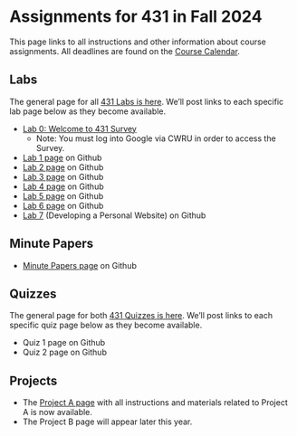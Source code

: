 # Assignments for 431 in Fall 2024

This page links to all instructions and other information about course assignments. All deadlines are found on the [Course Calendar](calendar.qmd).

## Labs

The general page for all [431 Labs is here](https://github.com/THOMASELOVE/431-labs-2024/blob/main/README.md). We'll post links to each specific lab page below as they become available.

- [Lab 0: Welcome to 431 Survey](https://bit.ly/431-2024-welcome)
    - Note: You must log into Google via CWRU in order to access the Survey.
- [Lab 1 page](https://github.com/THOMASELOVE/431-labs-2024/tree/main/lab1) on Github
- [Lab 2 page](https://github.com/THOMASELOVE/431-labs-2024/tree/main/lab2) on Github
- [Lab 3 page](https://github.com/THOMASELOVE/431-labs-2024/tree/main/lab3) on Github
- [Lab 4 page](https://github.com/THOMASELOVE/431-labs-2024/tree/main/lab4) on Github
- [Lab 5 page](https://github.com/THOMASELOVE/431-labs-2024/tree/main/lab5) on Github
- [Lab 6 page](https://github.com/THOMASELOVE/431-labs-2024/tree/main/lab6) on Github
- [Lab 7](https://github.com/THOMASELOVE/431-labs-2024/tree/main/lab7) (Developing a Personal Website) on Github

## Minute Papers

- [Minute Papers page](https://github.com/THOMASELOVE/431-minute-2024/blob/main/README.md) on Github

## Quizzes

The general page for both [431 Quizzes is here](https://github.com/THOMASELOVE/431-quizzes-2024/blob/main/README.md). We'll post links to each specific quiz page below as they become available.

- Quiz 1 page on Github
- Quiz 2 page on Github

## Projects

- The [Project A page](https://thomaselove.github.io/431-projectA-2024/) with all instructions and materials related to Project A is now available.
- The Project B page will appear later this year.
